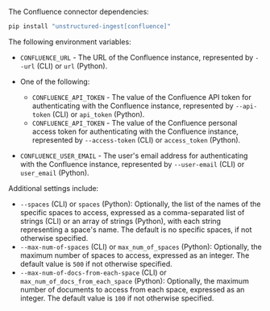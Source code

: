 The Confluence connector dependencies:

```bash CLI, Python
pip install "unstructured-ingest[confluence]"
```


<AdditionalIngestDependencies />

The following environment variables:

- `CONFLUENCE_URL` - The URL of the Confluence instance, represented by `--url` (CLI) or `url` (Python).
- One of the following:

  - `CONFLUENCE_API_TOKEN` - The value of the Confluence API token for authenticating with the Confluence instance, represented by `--api-token` (CLI) or `api_token` (Python).
  - `CONFLUENCE_API_TOKEN` - The value of the Confluence personal access token for authenticating with the Confluence instance, represented by `--access-token` (CLI) or `access_token` (Python).

- `CONFLUENCE_USER_EMAIL` - The user's email address for authenticating with the Confluence instance, represented by `--user-email` (CLI) or `user_email` (Python).

Additional settings include:

- `--spaces` (CLI) or `spaces` (Python): Optionally, the list of the names of the specific spaces to access, expressed as a comma-separated list of strings (CLI) or an array of strings (Python), with each string representing a space's name. The default is no specific spaces, if not otherwise specified.
- `--max-num-of-spaces` (CLI) or `max_num_of_spaces` (Python): Optionally, the maximum number of spaces to access, expressed as an integer. The default value is `500` if not otherwise specified.
- `--max-num-of-docs-from-each-space` (CLI) or `max_num_of_docs_from_each_space` (Python): Optionally, the maximum number of documents to access from each space, expressed as an integer. The default value is `100` if not otherwise specified.
